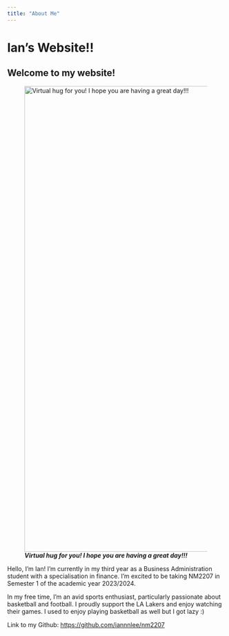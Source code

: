 ```yaml
---
title: "About Me"
---
```


# Ian's Website!!

## Welcome to my website!

![***Virtual hug for you! I hope you are having a great day!!!***](https://i.ytimg.com/vi/wJO-MTh6NNo/maxresdefault.jpg){fig-align="center" width="1080"}


Hello, I'm Ian! I'm currently in my third year as a Business Administration student with a specialisation in finance. I'm excited to be taking NM2207 in Semester 1 of the academic year 2023/2024.

In my free time, I'm an avid sports enthusiast, particularly passionate about basketball and football. I proudly support the LA Lakers and enjoy watching their games. I used to enjoy playing basketball as well but I got lazy :)


Link to my Github: <https://github.com/iannnlee/nm2207>


